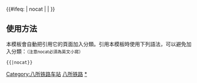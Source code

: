 {{鐵道路線|
| 模板名稱 = 八所铁路
| 名稱 = [[ 八所铁路]]
| 代表色 = #0033c9
| Logo = [[File:China  Railways.svg|17px]]
| 背景顏色 = #FFFFFF
| 車站列表  = [[昌感站|昌感]] - [[八所站|八所]]
}}
<includeonly>{{#ifeq: {{{1}}} | nocat | <!--空--> | [[Category:八所铁路车站]] }}</includeonly><noinclude>
==使用方法==
本模板會自動把引用它的頁面加入分類。引用本模板時使用下列語法，可以避免加入分類：<small>（注意nocat必須為英文小寫）</small>
 <nowiki>{{</nowiki>{{PAGENAME}}<nowiki>|nocat}}</nowiki>
[[Category:中國鐵路路線模板|八所铁路]]
[[Category:八所铁路车站|*]]
</noinclude>